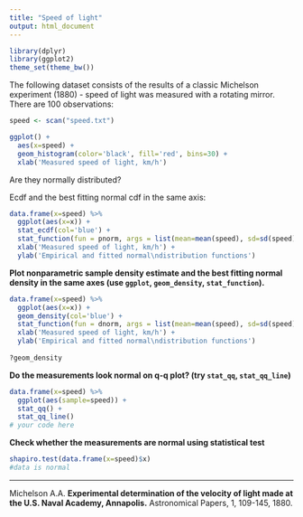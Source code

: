 ```yaml
---
title: "Speed of light"
output: html_document
---
```

```r
library(dplyr)
library(ggplot2)
theme_set(theme_bw())
```

The following dataset consists of the results of a classic Michelson experiment (1880) - speed of light was measured with a rotating mirror. There are 100 observations:
```r
speed <- scan("speed.txt")

ggplot() + 
  aes(x=speed) + 
  geom_histogram(color='black', fill='red', bins=30) +
  xlab('Measured speed of light, km/h') 
```

Are they normally distributed?

Ecdf and the best fitting normal cdf in the same axis:
```r
data.frame(x=speed) %>%
  ggplot(aes(x=x)) +
  stat_ecdf(col='blue') +
  stat_function(fun = pnorm, args = list(mean=mean(speed), sd=sd(speed)), col='red')  +
  xlab('Measured speed of light, km/h') +
  ylab('Empirical and fitted normal\ndistribution functions')
```

**Plot nonparametric sample density estimate and the best fitting normal density in the same axes (use `ggplot`, `geom_density`, `stat_function`).**
```r
data.frame(x=speed) %>%
  ggplot(aes(x=x)) +
  geom_density(col='blue') +
  stat_function(fun = dnorm, args = list(mean=mean(speed), sd=sd(speed)), col='red')  +
  xlab('Measured speed of light, km/h') +
  ylab('Empirical and fitted normal\ndistribution functions')
  
?geom_density
```

**Do the measurements look normal on q-q plot? (try `stat_qq`, `stat_qq_line`)**
```r
data.frame(x=speed) %>%
  ggplot(aes(sample=speed)) +
  stat_qq() +
  stat_qq_line() 
# your code here
```

**Check whether the measurements are normal using statistical test**
```r
shapiro.test(data.frame(x=speed)$x)
#data is normal
```

**************
Michelson A.A. **Experimental determination of the velocity of light made at the U.S. Naval Academy, Annapolis.** Astronomical Papers, 1, 109-145, 1880.
